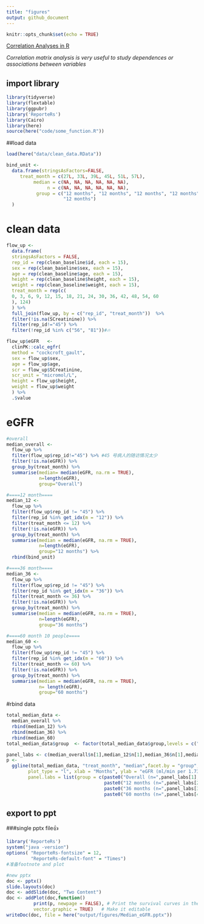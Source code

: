 ```yaml
---
title: "figures"
output: github_document
---
```


```r
knitr::opts_chunk$set(echo = TRUE)
```

[Correlation Analyses in R](http://www.sthda.com/english/wiki/print.php?id=112)

_Correlation matrix analysis is very useful to study dependences or associations between variables_

## import library
```r
library(tidyverse)
library(flextable)
library(ggpubr)
library('ReporteRs')
library(Cairo)
library(here)
source(here("code/some_function.R"))
```

##load data
```r
load(here("data/clean_data.RData"))
```

```r
bind_unit <- 
  data.frame(stringsAsFactors=FALSE,
     treat_month = c(27L, 33L, 39L, 45L, 51L, 57L),
          median = c(NA, NA, NA, NA, NA, NA),
               n = c(NA, NA, NA, NA, NA, NA),
           group = c("12 months", "12 months", "12 months", "12 months", "12 months",
                     "12 months")
  )

```


# clean data
```r
flow_up <-
  data.frame(
  stringsAsFactors = FALSE,
  rep_id = rep(clean_baseline$id, each = 15),
  sex = rep(clean_baseline$sex, each = 15),
  age = rep(clean_baseline$age, each = 15),
  height = rep(clean_baseline$height, each = 15),
  weight = rep(clean_baseline$weight, each = 15),
  treat_month = rep(c(
  0, 3, 6, 9, 12, 15, 18, 21, 24, 30, 36, 42, 48, 54, 60
  ), 124)
  ) %>%
  full_join(flow_up, by = c("rep_id", "treat_month"))  %>% 
  filter(!is.na(SCreatinine)) %>% 
  filter(rep_id!="45") %>% 
  filter(!rep_id %in% c("56", "81"))#🔥 

flow_up$eGFR   <-
  clinPK::calc_egfr(
  method = "cockcroft_gault",
  sex = flow_up$sex,
  age = flow_up$age,
  scr = flow_up$SCreatinine,
  scr_unit = "micromol/L",
  height = flow_up$height,
  weight = flow_up$weight
  ) %>%
  .$value
```



# eGFR
```r
#overall
median_overall <- 
  flow_up %>% 
  filter(flow_up$rep_id!="45") %>% #45 号病人的随访情况太少
  filter(!is.na(eGFR)) %>% 
  group_by(treat_month) %>% 
  summarise(median= median(eGFR, na.rm = TRUE),
            n=length(eGFR),
            group="Overall") 

#====12 month====
median_12 <- 
  flow_up %>%
  filter(flow_up$rep_id != "45") %>%
  filter(rep_id %in% get_idx(m = "12")) %>%
  filter(treat_month <= 12) %>% 
  filter(!is.na(eGFR)) %>%
  group_by(treat_month) %>%
  summarise(median = median(eGFR, na.rm = TRUE),
            n=length(eGFR),
            group="12 months") %>% 
  rbind(bind_unit)

#====36 month====
median_36 <- 
  flow_up %>%
  filter(flow_up$rep_id != "45") %>%
  filter(rep_id %in% get_idx(m = "36")) %>%
  filter(treat_month <= 36) %>% 
  filter(!is.na(eGFR)) %>%
  group_by(treat_month) %>%
  summarise(median = median(eGFR, na.rm = TRUE),
            n=length(eGFR),
            group="36 months")

#====60 month 10 people====
median_60 <- 
  flow_up %>%
  filter(flow_up$rep_id != "45") %>%
  filter(rep_id %in% get_idx(m = "60")) %>%
  filter(treat_month <= 60) %>% 
  filter(!is.na(eGFR)) %>%
  group_by(treat_month) %>%
  summarise(median = median(eGFR, na.rm = TRUE),
            n= length(eGFR),
            group="60 months")
```

#rbind data
```r
total_median_data <-
  median_overall %>%
  rbind(median_12) %>%
  rbind(median_36) %>%
  rbind(median_60)
total_median_data$group  <- factor(total_median_data$group,levels = c("Overall","12 months","36 months","60 months"))
```


```r
panel_labs <- c(median_overall$n[1],median_12$n[1],median_36$n[1],median_60$n[1])
p <-
  ggline(total_median_data, "treat_month", "median",facet.by = "group",
        plot_type = "l", xlab = "Months", ylab = "eGFR (ml/min per 1.73 m²)",
        panel.labs = list(group = c(paste0("Overall (n=",panel_labs[1],")"), 
                                    paste0("12 months (n=",panel_labs[2],")"),
                                    paste0("36 months (n=",panel_labs[3],")"),
                                    paste0("60 months (n=",panel_labs[4],")")))) 


```

## export to ppt
###single pptx file👍
```r
library('ReporteRs')
system("java -version")
options( "ReporteRs-fontsize" = 12, 
         "ReporteRs-default-font" = "Times")
#准备footnote and plot

#new pptx
doc <- pptx()
slide.layouts(doc)
doc <- addSlide(doc, "Two Content")
doc <- addPlot(doc,function()
          print(p, newpage = FALSE), # Print the survival curves in the powerpoint
          vector.graphic = TRUE)   # Make it editable
writeDoc(doc, file = here("output/figures/Median_eGFR.pptx"))
```


